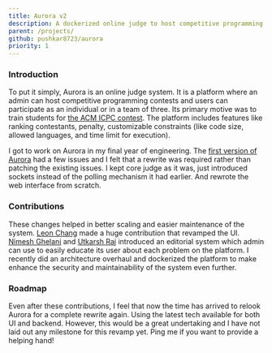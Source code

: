 ```yaml
---
title: Aurora v2
description: A dockerized online judge to host competitive programming contests.
parent: /projects/
github: pushkar8723/aurora
priority: 1
---
```


### Introduction

To put it simply, Aurora is an online judge system. It is a platform where an admin
can host competitive programming contests and users can participate as an individual
or in a team of three. Its primary motive was to train students for 
[the ACM ICPC contest](https://en.wikipedia.org/wiki/International_Collegiate_Programming_Contest).
The platform includes features like ranking contestants, penalty, customizable constraints (like
code size, allowed languages, and time limit for execution).

I got to work on Aurora in my final year of engineering. The 
[first version of Aurora](https://github.com/kaustubh-karkare/aurora-online-judge)
had a few issues and I felt that a rewrite was required rather than patching the
existing issues. I kept core judge as it was, just introduced sockets instead of the
polling mechanism it had earlier. And rewrote the web interface from scratch.

### Contributions

These changes helped in better scaling and easier maintenance of the system. [Leon Chang](https://github.com/99leonchang)
made a huge contribution that revamped the UI. [Nimesh Ghelani](https://github.com/nims11) and
[Utkarsh Raj](https://github.com/utk1369) introduced an editorial system which admin can
use to easily educate its user about each problem on the platform. I recently did an
architecture overhaul and dockerized the platform to make enhance the security and 
maintainability of the system even further.

### Roadmap

Even after these contributions, I feel that now the time has arrived to relook Aurora for a
complete rewrite again. Using the latest tech available for both UI and backend. However,
this would be a great undertaking and I have not laid out any milestone for this revamp yet.
Ping me if you want to provide a helping hand!